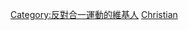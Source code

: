 {{Userbox
  |id=[[File:Christian cross.svg|25px]]
  |id-c=#ffffff
  |info=这个用户反對'''[[普世教會合一運動|合一運動]]'''。
  |info-c=#e7f2fd 
  |border-c=lightsteelblue
}} <includeonly>
[[Category:反對合一運動的維基人]]</includeonly><noinclude>
[[Category:宗教信仰用戶框模板|Christian]]
</noinclude>